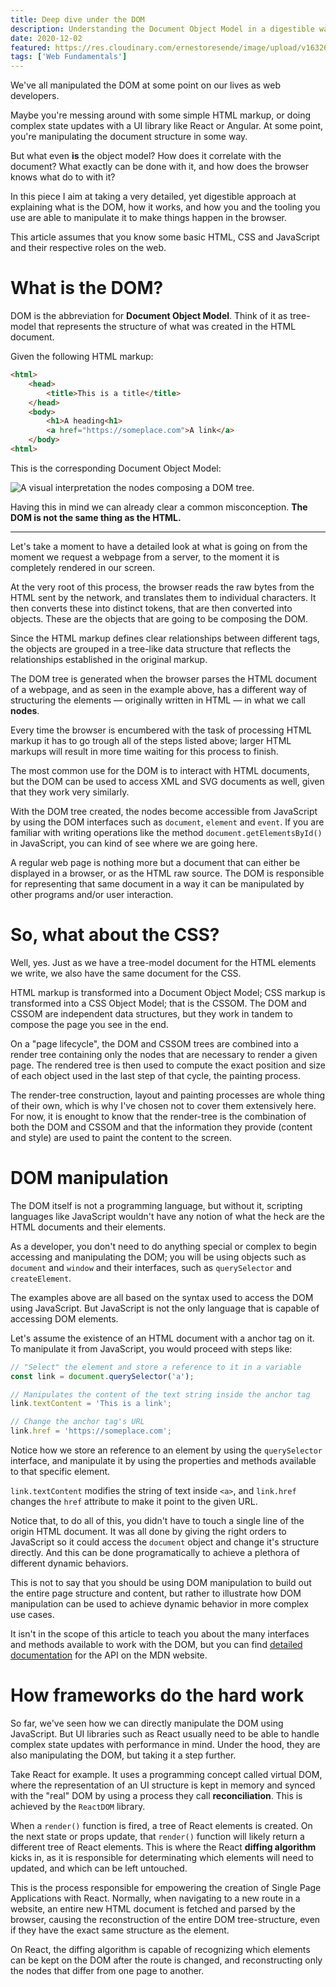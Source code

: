```yaml
---
title: Deep dive under the DOM
description: Understanding the Document Object Model in a digestible way.
date: 2020-12-02
featured: https://res.cloudinary.com/ernestoresende/image/upload/v1632601902/og%20cards/Deep_dive_under_the_DOM_kifvgd.jpg
tags: ['Web Fundamentals']
---
```


We've all manipulated the DOM at some point on our lives as web developers.

Maybe you're messing around with some simple HTML markup, or doing complex state updates with a UI library like React or Angular. At some point, you're manipulating the document structure in some way.

But what even **is** the object model? How does it correlate with the document? What exactly can be done with it, and how does the browser knows what do to with it?

In this piece I aim at taking a very detailed, yet digestible approach at explaining what is the DOM, how it works, and how you and the tooling you use are able to manipulate it to make things happen in the browser.

<Sidenote type="warning" title="Intended audience">

  <p className='last-line'>This article assumes that you know some basic HTML, CSS and JavaScript and their respective roles on the web.</p>

</Sidenote>

# What is the DOM?

DOM is the abbreviation for **Document Object Model**. Think of it as tree-model that represents the structure of what was created in the HTML document.

Given the following HTML markup:

```html
<html>
	<head>
		<title>This is a title</title>
	</head>
	<body>
		<h1>A heading<h1>
		<a href="https://someplace.com">A link</a>
	</body>
<html>
```

This is the corresponding Document Object Model:

![A visual interpretation the nodes composing a DOM tree.](https://res.cloudinary.com/ernestoresende/image/upload/v1631149576/deep-dive-under-the-dom/Deep_dive_under_the_DOM_-_DOM_Chart_2x_1_yrrunc.png)


Having this in mind we can already clear a common misconception. **The DOM is not the same thing as the HTML.**

---

Let's take a moment to have a detailed look at what is going on from the moment we request a webpage from a server, to the moment it is completely rendered in our screen. 

At the very root of this process, the browser reads the raw bytes from the HTML sent by the network, and translates them to individual characters. It then converts these into distinct tokens, that are then converted into objects. These are the objects that are going to be composing the DOM.

Since the HTML markup defines clear relationships between different tags, the objects are grouped in a tree-like data structure that reflects the relationships established in the original markup.

The DOM tree is generated when the browser parses the HTML document of a webpage, and as seen in the example above, has a different way of structuring the elements — originally written in HTML — in what we call **nodes**.

Every time the browser is encumbered with the task of processing HTML markup it has to go trough all of the steps listed above; larger HTML markups will result in more time waiting for this process to finish.

<Sidenote type="info" title="Other languages">

  <p className='last-line'>The most common use for the DOM is to interact with HTML documents, but the DOM can be used to access XML and SVG documents as well, given that they work very similarly.</p>

</Sidenote>

With the DOM tree created, the nodes become accessible from JavaScript by using the DOM interfaces such as `document`, `element` and `event`. If you are familiar with writing operations like the method `document.getElementsById()` in JavaScript, you can kind of see where we are going here.

A regular web page is nothing more but a document that can either be displayed in a browser, or as the HTML raw source. The DOM is responsible for representing that same document in a way it can be manipulated by other programs and/or user interaction.

# So, what about the CSS?
Well, yes. Just as we have a tree-model document for the HTML elements we write, we also have the same document for the CSS.

HTML markup is transformed into a Document Object Model; CSS markup is transformed into a CSS Object Model; that is the CSSOM. The DOM and CSSOM are independent data structures, but they work in tandem to compose the page you see in the end.

On a "page lifecycle", the DOM and CSSOM trees are combined into a render tree containing only the nodes that are necessary to render a given page. The rendered tree is then used to compute the exact position and size of each object used in the last step of that cycle, the painting process.

The render-tree construction, layout and painting processes are whole thing of their own, which is why I've chosen not to cover them extensively here. For now, it is enought to know that the render-tree is the combination of both the DOM and CSSOM and that the information they provide (content and style) are used to paint the content to the screen.

# DOM manipulation

The DOM itself is not a programming language, but without it, scripting languages like JavaScript wouldn't have any notion of what the heck are the HTML documents and their elements.

As a developer, you don't need to do anything special or complex to begin accessing and manipulating the DOM; you will be using objects such as `document` and `window` and their interfaces, such as `querySelector` and `createElement`.

<Sidenote type="info">

  <p className='last-line'>The examples above are all based on the syntax used to access the DOM using JavaScript. But JavaScript is not the only language that is capable of accessing DOM elements.</p>

</Sidenote>

Let's assume the existence of an HTML document with a anchor tag on it. To manipulate it from JavaScript, you would proceed with steps like:

```javascript
// "Select" the element and store a reference to it in a variable
const link = document.querySelector('a');

// Manipulates the content of the text string inside the anchor tag
link.textContent = 'This is a link';

// Change the anchor tag's URL
link.href = 'https://someplace.com';
```
Notice how we store an reference to an element by using the `querySelector` interface, and manipulate it by using the properties and methods available to that specific element.

`link.textContent` modifies the string of text inside `<a>`, and `link.href` changes the `href` attribute to make it point to the given URL.

Notice that, to do all of this, you didn't have to touch a single line of the origin HTML document. It was all done by giving the right orders to JavaScript so it could access the `document` object and change it's structure directly. And this can be done programatically to achieve a plethora of different dynamic behaviors.

<Sidenote type="info">

  <p className='last-line'> This is not to say that you should be using DOM manipulation to build out the entire page structure and content, but rather to illustrate how DOM manipulation can be used to achieve dynamic behavior in more complex use cases.</p>

</Sidenote>

It isn't in the scope of this article to teach you about the many interfaces and methods available to work with the DOM, but you can find [detailed documentation](https://developer.mozilla.org/en-US/docs/Web/API/Document_Object_Model) for the API on the MDN website.

# How frameworks do the hard work

So far, we've seen how we can directly manipulate the DOM using JavaScript. But UI libraries such as React usually need to be able to handle complex state updates with performance in mind. Under the hood, they are also manipulating the DOM, but taking it a step further.

Take React for example. It uses a programming concept called virtual DOM, where the representation of an UI structure is kept in memory and synced with the "real" DOM by using a process they call **reconciliation**. This is achieved by the `ReactDOM` library.

When a `render()` function is fired, a tree of React elements is created. On the next state or props update, that `render()` function will likely return a different tree of React elements. This is where the React **diffing algorithm** kicks in, as it is responsible for determinating which elements will need to updated, and which can be left untouched.

This is the process responsible for empowering the creation of Single Page Applications with React. Normally, when navigating to a new route in a website, an entire new HTML document is fetched and parsed by the browser, causing the reconstruction of the entire DOM tree-structure, even if they have the exact same structure as the element.

On React, the diffing algorithm is capable of recognizing which elements can be kept on the DOM after the route is changed, and reconstructing only the nodes that differ from one page to another. 
